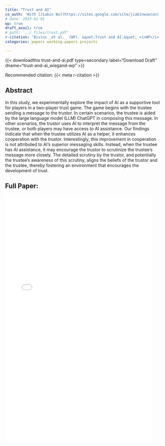 ```yaml
---
title: "Trust and AI"
co_auth: 'With [Jiabin Wu](https://sites.google.com/site/jiabinwuecon), [Ethan Holdahl](https://ethanholdahl.com/), and [Tanner Bivins](https://www.tannerbivins.com/)'
# date: 2023-01-01
wp: true
draft_avail: true
# path: '../_files/trust.pdf'
r-citation: 'Bivins _et al._ (WP). &quot;Trust and AI.&quot; <i>WP</i>.'
categories: papers working-papers projects

---
```


{{< downloadthis trust-and-ai.pdf type=secondary label="Download Draft" dname="trust-and-ai_wiegand-wp" >}}

Recommended citation: {{< meta r-citation >}}

## Abstract

In this study, we experimentally explore the impact of AI as a supportive tool for players in a two-player trust game. The game begins with the trustee sending a message to the trustor. In certain scenarios, the trustee is aided by the large language model (LLM) ChatGPT in composing this message. In other scenarios, the trustor uses AI to interpret the message from the trustee, or both players may have access to AI assistance. Our findings indicate that when the trustee utilizes AI as a helper, it enhances cooperation with the trustor. Interestingly, this improvement in cooperation is not attributed to AI's superior messaging skills. Instead, when the trustee has AI assistance, it may encourage the trustor to scrutinize the trustee's message more closely. The detailed scrutiny by the trustor, and potentially the trustee's awareness of this scrutiny, aligns the beliefs of the trustor and the trustee, thereby fostering an environment that encourages the development of trust.


## Full Paper:

![](trust-and-ai.pdf){height=800px width=95%}
